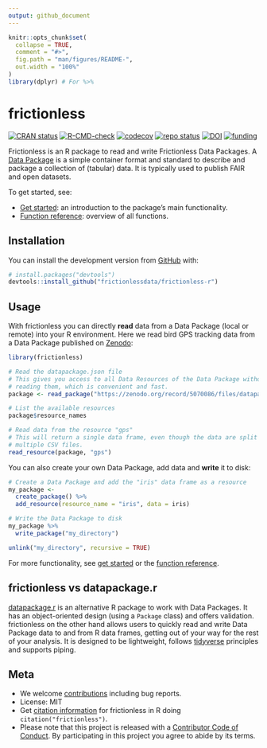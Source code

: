 ```yaml
---
output: github_document
---
```


<!-- README.md is generated from README.Rmd. Please edit that file -->

```r
knitr::opts_chunk$set(
  collapse = TRUE,
  comment = "#>",
  fig.path = "man/figures/README-",
  out.width = "100%"
)
library(dplyr) # For %>%
```

# frictionless

<!-- badges: start -->
[![CRAN status](https://www.r-pkg.org/badges/version/frictionless)](https://CRAN.R-project.org/package=frictionless)
[![R-CMD-check](https://github.com/frictionlessdata/frictionless-r/workflows/R-CMD-check/badge.svg)](https://github.com/frictionlessdata/frictionless-r/actions)
[![codecov](https://codecov.io/gh/frictionlessdata/frictionless-r/branch/main/graph/badge.svg?token=bKtiHW21K0)](https://codecov.io/gh/frictionlessdata/frictionless-r)
[![repo status](https://www.repostatus.org/badges/latest/active.svg)](https://www.repostatus.org/#active)
[![DOI](https://zenodo.org/badge/DOI/10.5281/zenodo.5815355.svg)](https://doi.org/10.5281/zenodo.5815355)
[![funding](https://img.shields.io/static/v1?label=powered+by&message=lifewatch.be&labelColor=1a4e8a&color=f15922)](https://lifewatch.be/)
<!-- badges: end -->

Frictionless is an R package to read and write Frictionless Data Packages. A [Data Package](https://specs.frictionlessdata.io/data-package/) is a simple container format and standard to describe and package a collection of (tabular) data. It is typically used to publish FAIR and open datasets.

To get started, see:

- [Get started](https://frictionlessdata.github.io/frictionless-r/articles/frictionless.html): an introduction to the package's main functionality.
- [Function reference](https://frictionlessdata.github.io/frictionless-r/reference/index.html): overview of all functions.

## Installation

You can install the development version from [GitHub](https://github.com/frictionlessdata/frictionless-r) with:

``` r
# install.packages("devtools")
devtools::install_github("frictionlessdata/frictionless-r")
```

## Usage

With frictionless you can directly **read** data from a Data Package (local or remote) into your R environment. Here we read bird GPS tracking data from a Data Package published on [Zenodo](https://doi.org/10.5281/zenodo.5070086):

```r
library(frictionless)

# Read the datapackage.json file
# This gives you access to all Data Resources of the Data Package without 
# reading them, which is convenient and fast.
package <- read_package("https://zenodo.org/record/5070086/files/datapackage.json")

# List the available resources
package$resource_names

# Read data from the resource "gps"
# This will return a single data frame, even though the data are split over 
# multiple CSV files.
read_resource(package, "gps")
```

You can also create your own Data Package, add data and **write** it to disk:

```r
# Create a Data Package and add the "iris" data frame as a resource
my_package <-
  create_package() %>%
  add_resource(resource_name = "iris", data = iris)

# Write the Data Package to disk
my_package %>%
  write_package("my_directory")
```

```r
unlink("my_directory", recursive = TRUE)
```

For more functionality, see [get started](https://frictionlessdata.github.io/frictionless-r/articles/frictionless.html) or the [function reference](https://frictionlessdata.github.io/frictionless-r/reference/index.html).

## frictionless vs datapackage.r

[datapackage.r](https://cran.r-project.org/web/packages/datapackage.r/) is an alternative R package to work with Data Packages. It has an object-oriented design (using a `Package` class) and offers validation. frictionless on the other hand allows users to quickly read and write Data Package data to and from R data frames, getting out of your way for the rest of your analysis. It is designed to be lightweight, follows [tidyverse](https://www.tidyverse.org/) principles and supports piping.

## Meta

- We welcome [contributions](https://frictionlessdata.github.io/frictionless-r/CONTRIBUTING.html) including bug reports.
- License: MIT
- Get [citation information](https://frictionlessdata.github.io/frictionless-r/authors.html#citation) for frictionless in R doing `citation("frictionless")`.
- Please note that this project is released with a [Contributor Code of Conduct](https://frictionlessdata.io/work-with-us/code-of-conduct/). By participating in this project you agree to abide by its terms.
